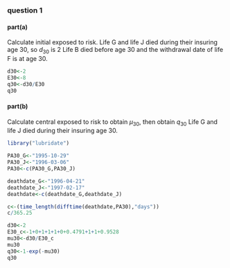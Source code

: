 ### question 1

#### part(a)

Calculate initial exposed to risk.
Life G and life J died during their insuring age 30, so $d_30$ is 2
Life B died before age 30 and the withdrawal date of life F is at age 30.

```{r}
d30<-2
E30<-8
q30<-d30/E30
q30
```


#### part(b)

Calculate central exposed to risk to obtain $\mu_30$, then obtain $q_30$
Life G and life J died during their insuring age 30.

```{r}
library("lubridate")

PA30_G<-"1995-10-29"
PA30_J<-"1996-03-06"
PA30<-c(PA30_G,PA30_J)

deathdate_G<-"1996-04-21"
deathdate_J<-"1997-02-17"
deathdate<-c(deathdate_G,deathdate_J)

c<-(time_length(difftime(deathdate,PA30),"days"))
c/365.25

d30<-2
E30_c<-1+0+1+1+1+0+0.4791+1+1+0.9528
mu30<-d30/E30_c
mu30
q30<-1-exp(-mu30)
q30
```
